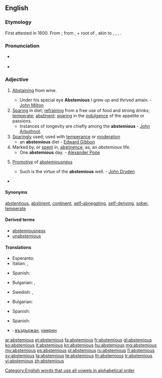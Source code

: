 ==English==

===Etymology===
First attested in 1600. From {{etyl|la}} {{term|abstemius|abstēmius|abstaining from wine|lang=la}}; from {{term|ab||lang=la}}, {{term|abs||from|lang=la}} + root of {{term|temetum|tēmētum|[[intoxicating]] drink|lang=la}}, akin to {{etyl|de}} {{term|damlich|dämlich|stupid, silly|lang=de}}, {{etyl|non}} {{term|tham|thām|mugginess|lang=non}}, {{etyl|sga}} {{term|tam|tām|death|lang=sga}}, {{etyl|sa}} {{term|tamyati|tāmyati|he becomes stunned, exhausted|lang=sa}}. {{rfscript|sa}}

===Pronunciation===
* {{a|US}} {{IPA|/æb.ˈsti.mi.əs/}}
* {{rhymes|iːmiəs}}

===Adjective===
{{en-adj}}

# {{context|obsolete|Late Latin}} [[abstaining|Abstaining]] from wine.
#* Under his special eye '''Abstemious''' I grew up and thrived amain. - [[w:John Milton|John Milton]]
# [[sparing|Sparing]] in diet; [[refraining]] from a free use of food and strong drinks; [[temperate]]; [[abstinent]]; [[sparing]] in the [[indulgence]] of the appetite or passions.
#* Instances of longevity are chiefly among the '''abstemious''' - [[w:John Arbuthnot|John Arbuthnot]].
# [[sparing|Sparingly]] used; used with [[temperance]] or [[moderation]]
#* an '''abstemious''' diet - [[w:Edward Gibbon|Edward Gibbon]]
# Marked by, or [[spent]] in, [[abstinence]]; as, an ''abstemious'' life.
#* One '''abstemious''' day. - [[w:Alexander Pope|Alexander Pope]]
# {{context|rare}} [[promotive|Promotive]] of [[abstemiousness]]
#* Such is the virtue of the '''abstemious''' well. - [[w:John Dryden|John Dryden]]
* {{seeCites}}

====Synonyms====
[[abstentious]], [[abstinent]], [[continent]], [[abnegating|self-abnegating]], [[self-denying]], [[sober]], [[temperate]]

====Derived terms====
* [[abstemiousness]]
* [[unabstemious]]

====Translations====
{{trans-top|abstaining from wine}}
* Esperanto: {{t|eo|sobrema}}
* Italian: {{t+|it|astemio|m}}, {{t+|it|astemia|f}}
{{trans-mid}}
* Spanish: {{t|es|sobrio}}
{{trans-bottom}}

{{trans-top|sparing in diet}}
* Bulgarian: {{t|bg|въздържан}},  {{t|bg|скромен}}
{{trans-mid}}
* Swedish: {{t|sv|återhållsam}}, {{t|sv|måttfull}}
{{trans-bottom}}

{{trans-top|sparingly used; used with temperance or moderation}}
* Bulgarian: {{t|bg|пестелив}}
{{trans-mid}}
* Spanish: {{t|es|abstemio}}
{{trans-bottom}}

{{trans-top|marked by, or spent in, abstinence}}
* Spanish: {{t|es|abstemio}}
{{trans-mid}}
{{trans-bottom}}

{{trans-top|promotive of abstemiousness}}
{{trans-mid}}
{{trans-bottom}}

{{checktrans-top}}
* {{ttbc|bg}}: [[въздържан]], [[умерен]]
{{trans-bottom}}

[[Category:English words that use all vowels in alphabetical order]]

[[ar:abstemious]]
[[et:abstemious]]
[[fa:abstemious]]
[[fr:abstemious]]
[[gl:abstemious]]
[[ko:abstemious]]
[[it:abstemious]]
[[kn:abstemious]]
[[hu:abstemious]]
[[mg:abstemious]]
[[my:abstemious]]
[[ps:abstemious]]
[[pl:abstemious]]
[[ru:abstemious]]
[[fi:abstemious]]
[[sv:abstemious]]
[[ta:abstemious]]
[[te:abstemious]]
[[th:abstemious]]
[[tr:abstemious]]
[[vi:abstemious]]
[[zh:abstemious]]